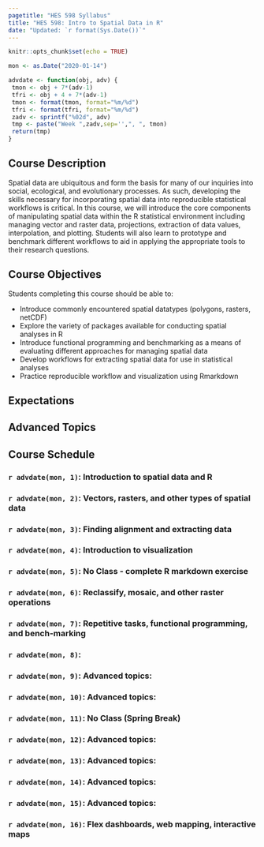 ```yaml
---
pagetitle: "HES 598 Syllabus"
title: "HES 598: Intro to Spatial Data in R"
date: "Updated: `r format(Sys.Date())`"
---
```


```r
knitr::opts_chunk$set(echo = TRUE)
```


```r
mon <- as.Date("2020-01-14")

advdate <- function(obj, adv) {
 tmon <- obj + 7*(adv-1)
 tfri <- obj + 4 + 7*(adv-1)
 tmon <- format(tmon, format="%m/%d")
 tfri <- format(tfri, format="%m/%d")
 zadv <- sprintf("%02d", adv)
 tmp <- paste("Week ",zadv,sep='',", ", tmon)
 return(tmp)
}
```
## Course Description

Spatial data are ubiquitous and form the basis for many of our inquiries into social, ecological, and evolutionary processes. As such, developing the skills necessary for incorporating spatial data into reproducible statistical workflows is critical. In this course, we will introduce the core components of manipulating spatial data within the R statistical environment including managing vector and raster data, projections, extraction of data values, interpolation, and plotting. Students will also learn to prototype and benchmark different workflows to aid in applying the appropriate tools to their research questions.

 

## Course Objectives

Students completing this course should be able to:

 - Introduce commonly encountered spatial datatypes (polygons, rasters, netCDF)
 - Explore the variety of packages available for conducting spatial analyses in R
 - Introduce functional programming and benchmarking as a means of evaluating different approaches for managing spatial data
 - Develop workflows for extracting spatial data for use in statistical analyses
 - Practice reproducible workflow and visualization using Rmarkdown


## Expectations

## Advanced Topics

## Course Schedule
###  `r advdate(mon, 1)`: Introduction to spatial data and R

###  `r advdate(mon, 2)`: Vectors, rasters, and other types of spatial data

###  `r advdate(mon, 3)`: Finding alignment and extracting data

###  `r advdate(mon, 4)`: Introduction to visualization

###  `r advdate(mon, 5)`: No Class - complete R markdown exercise

###  `r advdate(mon, 6)`: Reclassify, mosaic, and other raster operations

###  `r advdate(mon, 7)`: Repetitive tasks, functional programming, and bench-marking

###  `r advdate(mon, 8)`: 

###  `r advdate(mon, 9)`: Advanced topics:

###  `r advdate(mon, 10)`: Advanced topics:

###  `r advdate(mon, 11)`: No Class (Spring Break)

###  `r advdate(mon, 12)`: Advanced topics:

###  `r advdate(mon, 13)`: Advanced topics:

###  `r advdate(mon, 14)`: Advanced topics:

###  `r advdate(mon, 15)`: Advanced topics:

###  `r advdate(mon, 16)`: Flex dashboards, web mapping, interactive maps

